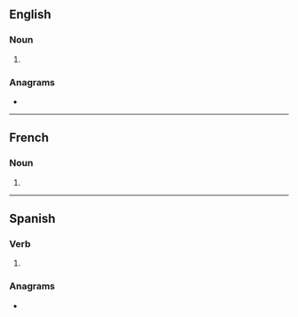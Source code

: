 {{also|Dinos|DINOs}}
==English==

===Noun===
{{head|en|noun plural form}}

# {{plural of|dino|lang=en}}

===Anagrams===
* {{anagrams|en|NOIDs|Sidon}}

----

==French==

===Noun===
{{head|fr|noun plural form|g=m}}

# {{plural of|dino|lang=fr}}

----

==Spanish==

===Verb===
{{head|es|verb form}}

# {{es-compound of|dec|ir|di|nos|mood=imp|person=tú}}

===Anagrams===
* {{l|es|Sidón}}